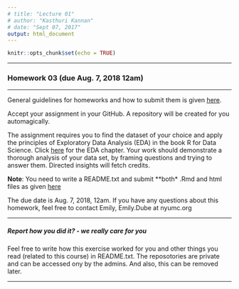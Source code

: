 ```yaml
---
# title: "Lecture 01"
# author: "Kasthuri Kannan"
# date: "Sept 07, 2017"
output: html_document
---
```


```r
knitr::opts_chunk$set(echo = TRUE)
```

---

### Homework 03 (due Aug. 7, 2018 12am)

---

General guidelines for homeworks and how to submit them is given [here](https://kannan-kasthuri.github.io/Homework_Files/guidelines.html).

Accept your assignment in your GitHub. A repository will be created for you automagically.

The assignment requires you to find the dataset of your choice and apply the principles of Exploratory Data Analysis (EDA) in the book R for Data Science. Click [here](http://r4ds.had.co.nz/exploratory-data-analysis.html) for the EDA chapter. Your work should demonstrate a thorough analysis of your data set, by framing questions and trying to answer them. Directed insights will fetch credits.

**Note**: You need to write a README.txt and submit **both* .Rmd and html files as given [here](https://kannan-kasthuri.github.io/Homework_Files/guidelines.html) 

The due date is Aug. 7, 2018, 12am. If you have any questions about this homework, feel free to contact Emily, Emily.Dube at nyumc.org

---

##### Report how you did it? - we really care for you

Feel free to write how this exercise worked for you and other things you read (related to this course) in README.txt. The reposotories are private and can be accessed ony by the admins. And also, this can be removed later.

---